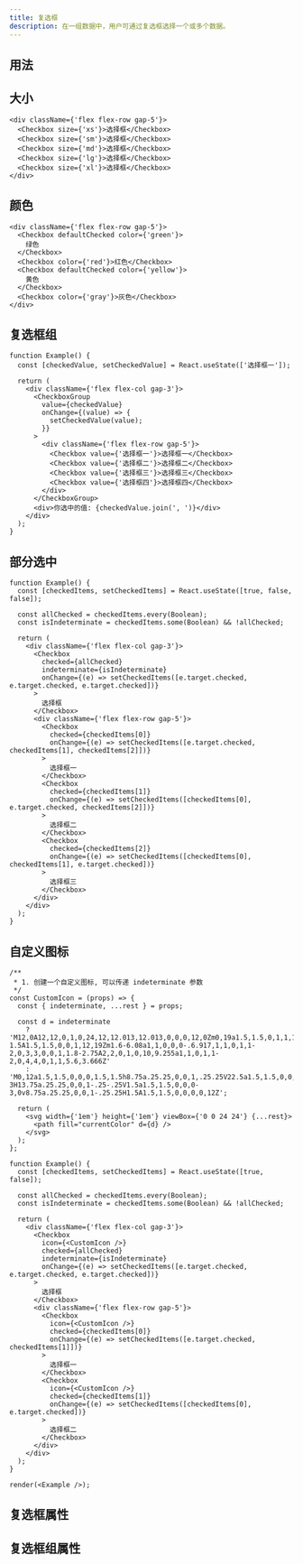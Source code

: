 ```yaml
---
title: 复选框
description: 在一组数据中，用户可通过复选框选择一个或多个数据。
---
```


## 用法

<Showcase componentName="Checkbox" />

## 大小

```tsx preview editable
<div className={'flex flex-row gap-5'}>
  <Checkbox size={'xs'}>选择框</Checkbox>
  <Checkbox size={'sm'}>选择框</Checkbox>
  <Checkbox size={'md'}>选择框</Checkbox>
  <Checkbox size={'lg'}>选择框</Checkbox>
  <Checkbox size={'xl'}>选择框</Checkbox>
</div>
```

## 颜色

```tsx preview editable
<div className={'flex flex-row gap-5'}>
  <Checkbox defaultChecked color={'green'}>
    绿色
  </Checkbox>
  <Checkbox color={'red'}>红色</Checkbox>
  <Checkbox defaultChecked color={'yellow'}>
    黄色
  </Checkbox>
  <Checkbox color={'gray'}>灰色</Checkbox>
</div>
```

## 复选框组

```tsx preview editable
function Example() {
  const [checkedValue, setCheckedValue] = React.useState(['选择框一']);

  return (
    <div className={'flex flex-col gap-3'}>
      <CheckboxGroup
        value={checkedValue}
        onChange={(value) => {
          setCheckedValue(value);
        }}
      >
        <div className={'flex flex-row gap-5'}>
          <Checkbox value={'选择框一'}>选择框一</Checkbox>
          <Checkbox value={'选择框二'}>选择框二</Checkbox>
          <Checkbox value={'选择框三'}>选择框三</Checkbox>
          <Checkbox value={'选择框四'}>选择框四</Checkbox>
        </div>
      </CheckboxGroup>
      <div>你选中的值: {checkedValue.join(', ')}</div>
    </div>
  );
}
```

## 部分选中

```tsx preview editable
function Example() {
  const [checkedItems, setCheckedItems] = React.useState([true, false, false]);

  const allChecked = checkedItems.every(Boolean);
  const isIndeterminate = checkedItems.some(Boolean) && !allChecked;

  return (
    <div className={'flex flex-col gap-3'}>
      <Checkbox
        checked={allChecked}
        indeterminate={isIndeterminate}
        onChange={(e) => setCheckedItems([e.target.checked, e.target.checked, e.target.checked])}
      >
        选择框
      </Checkbox>
      <div className={'flex flex-row gap-5'}>
        <Checkbox
          checked={checkedItems[0]}
          onChange={(e) => setCheckedItems([e.target.checked, checkedItems[1], checkedItems[2]])}
        >
          选择框一
        </Checkbox>
        <Checkbox
          checked={checkedItems[1]}
          onChange={(e) => setCheckedItems([checkedItems[0], e.target.checked, checkedItems[2]])}
        >
          选择框二
        </Checkbox>
        <Checkbox
          checked={checkedItems[2]}
          onChange={(e) => setCheckedItems([checkedItems[0], checkedItems[1], e.target.checked])}
        >
          选择框三
        </Checkbox>
      </div>
    </div>
  );
}
```

## 自定义图标

```tsx preview editable noInline
/**
 * 1. 创建一个自定义图标, 可以传递 indeterminate 参数
 */
const CustomIcon = (props) => {
  const { indeterminate, ...rest } = props;

  const d = indeterminate
    ? 'M12,0A12,12,0,1,0,24,12,12.013,12.013,0,0,0,12,0Zm0,19a1.5,1.5,0,1,1,1.5-1.5A1.5,1.5,0,0,1,12,19Zm1.6-6.08a1,1,0,0,0-.6.917,1,1,0,1,1-2,0,3,3,0,0,1,1.8-2.75A2,2,0,1,0,10,9.255a1,1,0,1,1-2,0,4,4,0,1,1,5.6,3.666Z'
    : 'M0,12a1.5,1.5,0,0,0,1.5,1.5h8.75a.25.25,0,0,1,.25.25V22.5a1.5,1.5,0,0,0,3,0V13.75a.25.25,0,0,1,.25-.25H22.5a1.5,1.5,0,0,0,0-3H13.75a.25.25,0,0,1-.25-.25V1.5a1.5,1.5,0,0,0-3,0v8.75a.25.25,0,0,1-.25.25H1.5A1.5,1.5,0,0,0,0,12Z';

  return (
    <svg width={'1em'} height={'1em'} viewBox={'0 0 24 24'} {...rest}>
      <path fill="currentColor" d={d} />
    </svg>
  );
};

function Example() {
  const [checkedItems, setCheckedItems] = React.useState([true, false]);

  const allChecked = checkedItems.every(Boolean);
  const isIndeterminate = checkedItems.some(Boolean) && !allChecked;

  return (
    <div className={'flex flex-col gap-3'}>
      <Checkbox
        icon={<CustomIcon />}
        checked={allChecked}
        indeterminate={isIndeterminate}
        onChange={(e) => setCheckedItems([e.target.checked, e.target.checked, e.target.checked])}
      >
        选择框
      </Checkbox>
      <div className={'flex flex-row gap-5'}>
        <Checkbox
          icon={<CustomIcon />}
          checked={checkedItems[0]}
          onChange={(e) => setCheckedItems([e.target.checked, checkedItems[1]])}
        >
          选择框一
        </Checkbox>
        <Checkbox
          icon={<CustomIcon />}
          checked={checkedItems[1]}
          onChange={(e) => setCheckedItems([checkedItems[0], e.target.checked])}
        >
          选择框二
        </Checkbox>
      </div>
    </div>
  );
}

render(<Example />);
```

## 复选框属性

<PropsTable componentName="Checkbox" />

## 复选框组属性

<PropsTable componentName="CheckboxGroup" />
